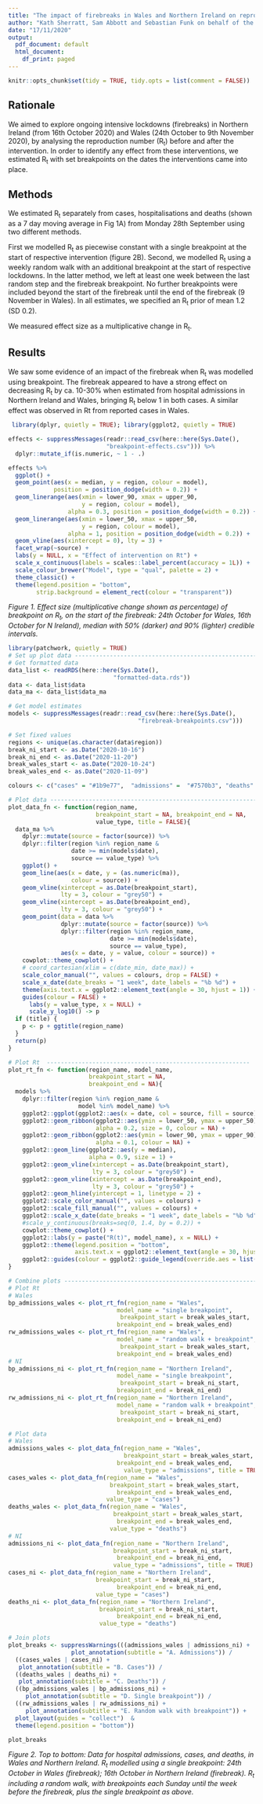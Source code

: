 ```yaml
---
title: "The impact of firebreaks in Wales and Northern Ireland on reproduction numbers"
author: "Kath Sherratt, Sam Abbott and Sebastian Funk on behalf of the CMMID Covid-19 Working Group"
date: "17/11/2020"
output:
  pdf_document: default
  html_document:
    df_print: paged
---
```


```r
knitr::opts_chunk$set(tidy = TRUE, tidy.opts = list(comment = FALSE))
```

## Rationale

We aimed to explore ongoing intensive lockdowns (firebreaks) in Northern Ireland (from 16th October 2020) and Wales (24th October to 9th November 2020), by analysing the reproduction number (R~t~) before and after the intervention. In order to identify any effect from these interventions, we estimated R~t~ with set breakpoints on the dates the interventions came into place.

## Methods

We estimated R~t~ separately from cases, hospitalisations and deaths (shown as a 7 day moving average in Fig 1A) from Monday 28th September using two different methods.

First we modelled R~t~ as piecewise constant with a single breakpoint at the start of respective intervention (figure 2B). Second, we modelled R~t~ using a weekly random walk  with an additional breakpoint at the start of respective lockdowns. In the latter method, we left at least one week between the last random step and the firebreak breakpoint. No further breakpoints were included beyond the start of the firebreak until the end of the firebreak (9 November in Wales). In all estimates, we specified an R~t~ prior of mean 1.2 (SD 0.2). 

We measured effect size as a multiplicative change in R~t~.

## Results

We saw some evidence of an impact of the firebreak when R~t~ was modelled using breakpoint. The firebreak appeared to have a strong effect on decreasing R~t~ by ca. 10-30% when estimated from hospital admissions in Northern Ireland and Wales, bringing R~t~ below 1 in both cases. A similar effect was observed in Rt from reported cases in Wales.

```r
 library(dplyr, quietly = TRUE); library(ggplot2, quietly = TRUE)

effects <- suppressMessages(readr::read_csv(here::here(Sys.Date(),
                            "breakpoint-effects.csv"))) %>%
  dplyr::mutate_if(is.numeric, ~ 1 - .) 

effects %>%
  ggplot() +
  geom_point(aes(x = median, y = region, colour = model),
             position = position_dodge(width = 0.2)) +
  geom_linerange(aes(xmin = lower_90, xmax = upper_90,
                     y = region, colour = model),
                 alpha = 0.3, position = position_dodge(width = 0.2)) +
  geom_linerange(aes(xmin = lower_50, xmax = upper_50,
                     y = region, colour = model),
                 alpha = 1, position = position_dodge(width = 0.2)) +
  geom_vline(aes(xintercept = 0), lty = 3) +
  facet_wrap(~source) +
  labs(y = NULL, x = "Effect of intervention on Rt") +
  scale_x_continuous(labels = scales::label_percent(accuracy = 1L)) +
  scale_colour_brewer("Model", type = "qual", palette = 2) +
  theme_classic() +
  theme(legend.position = "bottom",
        strip.background = element_rect(colour = "transparent"))
```
*Figure 1. Effect size (multiplicative change shown as percentage) of breakpoint on R~t~, on the start of the firebreak: 24th October for Wales, 16th October for N Ireland), median with 50% (darker) and 90% (lighter) credible intervals.*


```r
library(patchwork, quietly = TRUE)
# Set up plot data --------------------------------------------------------------
# Get formatted data
data_list <- readRDS(here::here(Sys.Date(), 
                              "formatted-data.rds"))
data <- data_list$data
data_ma <- data_list$data_ma

# Get model estimates
models <- suppressMessages(readr::read_csv(here::here(Sys.Date(), 
                                     "firebreak-breakpoints.csv")))

# Set fixed values
regions <- unique(as.character(data$region))
break_ni_start <- as.Date("2020-10-16")
break_ni_end <- as.Date("2020-11-20")
break_wales_start <- as.Date("2020-10-24")
break_wales_end <- as.Date("2020-11-09")

colours <- c("cases" = "#1b9e77",  "admissions" =  "#7570b3", "deaths" = "#d95f02")

# Plot data --------------------------------------------------------------------
plot_data_fn <- function(region_name, 
                         breakpoint_start = NA, breakpoint_end = NA,
                         value_type, title = FALSE){
  data_ma %>%
    dplyr::mutate(source = factor(source)) %>%
    dplyr::filter(region %in% region_name &
                  date >= min(models$date),
                  source == value_type) %>%
    ggplot() +
    geom_line(aes(x = date, y = (as.numeric(ma)),
                  colour = source)) +
    geom_vline(xintercept = as.Date(breakpoint_start),
               lty = 3, colour = "grey50") +
    geom_vline(xintercept = as.Date(breakpoint_end),
               lty = 3, colour = "grey50") +
    geom_point(data = data %>%
               dplyr::mutate(source = factor(source)) %>%
               dplyr::filter(region %in% region_name,
                             date >= min(models$date),
                             source == value_type),
               aes(x = date, y = value, colour = source)) +
    cowplot::theme_cowplot() +
    # coord_cartesian(xlim = c(date_min, date_max)) +
    scale_color_manual("", values = colours, drop = FALSE) +
    scale_x_date(date_breaks = "1 week", date_labels = "%b %d") +
    theme(axis.text.x = ggplot2::element_text(angle = 30, hjust = 1)) +
    guides(colour = FALSE) +
      labs(y = value_type, x = NULL) +
      scale_y_log10() -> p
  if (title) {
    p <- p + ggtitle(region_name)
  }
  return(p)
}

# Plot Rt  ----------------------------------------------------------
plot_rt_fn <- function(region_name, model_name, 
                       breakpoint_start = NA,
                       breakpoint_end = NA){
  models %>%
    dplyr::filter(region %in% region_name & 
                    model %in% model_name) %>%
    ggplot2::ggplot(ggplot2::aes(x = date, col = source, fill = source)) +
    ggplot2::geom_ribbon(ggplot2::aes(ymin = lower_50, ymax = upper_50),
                         alpha = 0.2, size = 0, colour = NA) +
    ggplot2::geom_ribbon(ggplot2::aes(ymin = lower_90, ymax = upper_90),
                         alpha = 0.1, colour = NA) +
    ggplot2::geom_line(ggplot2::aes(y = median),
                       alpha = 0.9, size = 1) +
    ggplot2::geom_vline(xintercept = as.Date(breakpoint_start), 
                        lty = 3, colour = "grey50") +
    ggplot2::geom_vline(xintercept = as.Date(breakpoint_end), 
                        lty = 3, colour = "grey50") +
    ggplot2::geom_hline(yintercept = 1, linetype = 2) +
    ggplot2::scale_color_manual("", values = colours) +
    ggplot2::scale_fill_manual("", values = colours) +
    ggplot2::scale_x_date(date_breaks = "1 week", date_labels = "%b %d") +
    #scale_y_continuous(breaks=seq(0, 1.4, by = 0.2)) +
    cowplot::theme_cowplot() +
    ggplot2::labs(y = paste("R(t)", model_name), x = NULL) +
    ggplot2::theme(legend.position = "bottom",
                   axis.text.x = ggplot2::element_text(angle = 30, hjust = 1)) +
    ggplot2::guides(colour = ggplot2::guide_legend(override.aes = list(alpha = 1)))
}

# Combine plots -----------------------------------------------------------
# Plot Rt
# Wales
bp_admissions_wales <- plot_rt_fn(region_name = "Wales", 
                               model_name = "single breakpoint",
                                breakpoint_start = break_wales_start,
                               breakpoint_end = break_wales_end)
rw_admissions_wales <- plot_rt_fn(region_name = "Wales", 
                               model_name = "random walk + breakpoint",
                                breakpoint_start = break_wales_start,
                               breakpoint_end = break_wales_end)
# NI
bp_admissions_ni <- plot_rt_fn(region_name = "Northern Ireland", 
                               model_name = "single breakpoint",
                                breakpoint_start = break_ni_start,
                               breakpoint_end = break_ni_end)
rw_admissions_ni <- plot_rt_fn(region_name = "Northern Ireland", 
                               model_name = "random walk + breakpoint",
                                breakpoint_start = break_ni_start,
                               breakpoint_end = break_ni_end)

# Plot data
# Wales
admissions_wales <- plot_data_fn(region_name = "Wales", 
                                 breakpoint_start = break_wales_start,
                               breakpoint_end = break_wales_end,
                                 value_type = "admissions", title = TRUE)
cases_wales <- plot_data_fn(region_name = "Wales", 
                             breakpoint_start = break_wales_start,
                               breakpoint_end = break_wales_end,
                            value_type = "cases")
deaths_wales <- plot_data_fn(region_name = "Wales", 
                              breakpoint_start = break_wales_start,
                               breakpoint_end = break_wales_end,
                             value_type = "deaths")
# NI
admissions_ni <- plot_data_fn(region_name = "Northern Ireland", 
                              breakpoint_start = break_ni_start,
                               breakpoint_end = break_ni_end, 
                              value_type = "admissions", title = TRUE)
cases_ni <- plot_data_fn(region_name = "Northern Ireland", 
                         breakpoint_start = break_ni_start,
                               breakpoint_end = break_ni_end, 
                         value_type = "cases")
deaths_ni <- plot_data_fn(region_name = "Northern Ireland", 
                          breakpoint_start = break_ni_start,
                               breakpoint_end = break_ni_end, 
                          value_type = "deaths")

# Join plots
plot_breaks <- suppressWarnings(((admissions_wales | admissions_ni) +
                  plot_annotation(subtitle = "A. Admissions")) /
  ((cases_wales | cases_ni) +
   plot_annotation(subtitle = "B. Cases")) /
  ((deaths_wales | deaths_ni) +
   plot_annotation(subtitle = "C. Deaths")) /
  ((bp_admissions_wales | bp_admissions_ni) +
     plot_annotation(subtitle = "D. Single breakpoint")) /
  ((rw_admissions_wales | rw_admissions_ni) +
     plot_annotation(subtitle = "E. Random walk with breakpoint")) +
  plot_layout(guides = "collect")  &
  theme(legend.position = "bottom"))

plot_breaks

```
*Figure 2. Top to bottom: Data for hospital admissions, cases, and deaths, in Wales and Northern Ireland. R~t~ modelled using a single breakpoint: 24th October in Wales (firebreak); 16th October in Northern Ireland (firebreak). R~t~ including a random walk, with breakpoints each Sunday until the week before the firebreak, plus the single breakpoint as above.*
